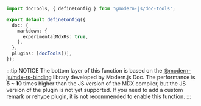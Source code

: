 ```ts title="modern.config.ts"
import docTools, { defineConfig } from '@modern-js/doc-tools';

export default defineConfig({
  doc: {
    markdown: {
      experimentalMdxRs: true,
    },
  },
  plugins: [docTools()],
});
```

:::tip NOTICE
The bottom layer of this function is based on the [@modern-js/mdx-rs-binding](https://github.com/web-infra-dev/mdx-rs-binding) library developed by Modern.js Doc. The performance is **5 ~ 10** times higher than the JS version of the MDX compiler, but the JS version of the plugin is not yet supported. If you need to add a custom remark or rehype plugin, it is not recommended to enable this function.
:::
